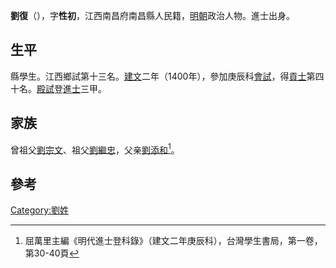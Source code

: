 {{Otheruses|other=名为刘复的其他人物|刘复}}

'''劉復'''（{{bd|1374年||？}}），字'''性初'''，江西南昌府南昌縣人民籍，[[明朝|明朝]]政治人物。進士出身。

== 生平 ==
縣學生。江西鄉試第十三名。[[建文|建文]]二年（1400年），參加庚辰科[[會試|會試]]，得[[貢士|貢士]]第四十名。[[殿試|殿試]]登[[進士|進士]]三甲。

== 家族 ==
曾祖父[[劉宗文|劉宗文]]、祖父[[劉繼忠|劉繼忠]]，父亲[[劉添和|劉添和]]<ref>屈萬里主編《明代進士登科錄》（建文二年庚辰科），台灣學生書局，第一卷，第30-40頁</ref>。

==參考==
{{reflist}}

{{建文二年庚辰科殿試金榜}}

{{Authority control}}

{{DEFAULTSORT:}}
[[Category:劉姓|Category:劉姓]]


{{明朝人物小作品}}